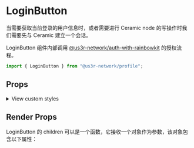 
<Meta of={LoginButtonStories} />

# LoginButton

当需要获取当前登录的用户信息时，或者需要进行 Ceramic node 的写操作时我们需要先与 Ceramic 建立一个会话。

LoginButton 组件内部调用 [@us3r-network/auth-with-rainbowkit](?path=/docs/auth-auth-with-rainbowkit--docs) 的授权流程。

```jsx
import { LoginButton } from "@us3r-network/profile";
```

<Canvas />

## Props

<Controls />

<p>
  <details>
    <summary>View custom styles</summary>
    <Source code={StyleCode} />
  </details>
</p>

## Render Props

LoginButton 的 children 可以是一个函数，它接收一个对象作为参数，该对象包含以下属性：

<ArgTypes of={RenderProps} />
